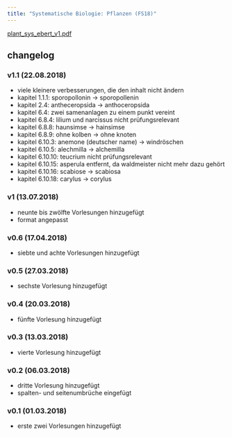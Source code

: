 ```yaml
---
title: "Systematische Biologie: Pflanzen (FS18)"
---
```


[plant_sys_ebert_v1.pdf](/files/lecture_notes/plant_sys_ebert_v1.pdf){.external target="_blank"}

## changelog

### v1.1 (22.08.2018)

- viele kleinere verbesserungen, die den inhalt nicht ändern
- kapitel 1.1.1: sporopollonin -> sporopollenin
- kapitel 2.4: antheceropsida -> anthoceropsida
- kapitel 6.4: zwei samenanlagen zu einem punkt vereint
- kapitel 6.8.4: lilium und narcissus nicht prüfungsrelevant
- kapitel 6.8.8: haunsimse -> hainsimse
- kapitel 6.8.9: ohne kolben -> ohne knoten
- kapitel 6.10.3: anemone (deutscher name) -> windröschen
- kapitel 6.10.5: alechmilla -> alchemilla
- kapitel 6.10.10: teucrium nicht prüfungsrelevant
- kapitel 6.10.15: asperula entfernt, da waldmeister nicht mehr dazu gehört
- kapitel 6.10.16: scabiose -> scabiosa
- kapitel 6.10.18: carylus -> corylus

### v1 (13.07.2018)

- neunte bis zwölfte Vorlesungen hinzugefügt
- format angepasst

### v0.6 (17.04.2018)

- siebte und achte Vorlesungen hinzugefügt

### v0.5 (27.03.2018)

- sechste Vorlesung hinzugefügt

### v0.4 (20.03.2018)

- fünfte Vorlesung hinzugefügt

### v0.3 (13.03.2018)

- vierte Vorlesung hinzugefügt

### v0.2 (06.03.2018)

- dritte Vorlesung hinzugefügt
- spalten- und seitenumbrüche eingefügt

### v0.1 (01.03.2018)

- erste zwei Vorlesungen hinzugefügt
